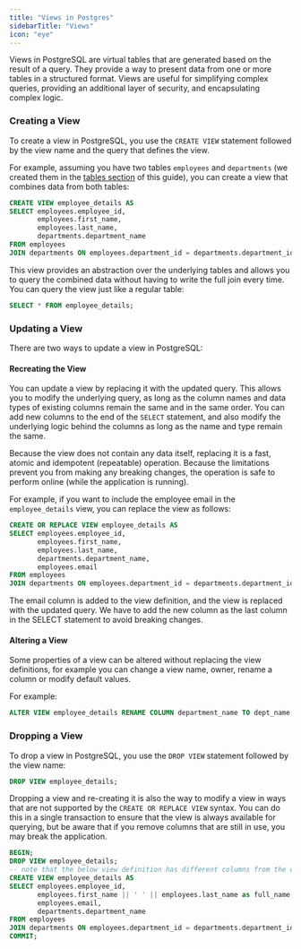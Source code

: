 ```yaml
---
title: "Views in Postgres"
sidebarTitle: "Views"
icon: "eye"
---
```


Views in PostgreSQL are virtual tables that are generated based on the result of a query.
They provide a way to present data from one or more tables in a structured format. Views are useful for simplifying complex queries,
providing an additional layer of security, and encapsulating complex logic.

### Creating a View

To create a view in PostgreSQL, you use the `CREATE VIEW` statement followed by the view name and the query that defines the view.

For example, assuming you have two tables `employees` and `departments` (we created them in the [tables section](./createtable) of this guide),
you can create a view that combines data from both tables:

```sql
CREATE VIEW employee_details AS
SELECT employees.employee_id,
       employees.first_name,
       employees.last_name,
       departments.department_name
FROM employees
JOIN departments ON employees.department_id = departments.department_id;
```

This view provides an abstraction over the underlying tables and allows you to query the combined data without having to write the full join
every time. You can query the view just like a regular table:

```sql
SELECT * FROM employee_details;
```

### Updating a View

There are two ways to update a view in PostgreSQL:

#### Recreating the View

You can update a view by replacing it with the updated query. This allows you to modify the underlying query, as long as the column
names and data types of existing columns remain the same and in the same order. You can add new columns to the end of the `SELECT`
statement, and also modify the underlying logic behind the columns as long as the name and type remain the same.

Because the view does not contain any data itself, replacing it is a fast, atomic and idempotent (repeatable) operation.
Because the limitations prevent you from making any breaking changes, the operation is safe to perform online (while the application is running).

For example, if you want to include the employee email in the `employee_details` view, you can replace the view as follows:

```sql
CREATE OR REPLACE VIEW employee_details AS
SELECT employees.employee_id,
       employees.first_name,
       employees.last_name,
       departments.department_name,
       employees.email
FROM employees
JOIN departments ON employees.department_id = departments.department_id;
```

The email column is added to the view definition, and the view is replaced with the updated query. We have to add the new column as the
last column in the SELECT statement to avoid breaking changes.

#### Altering a View

Some properties of a view can be altered without replacing the view definitions, for example you can change a view name, owner,
rename a column or modify default values.

For example:

```sql
ALTER VIEW employee_details RENAME COLUMN department_name TO dept_name;
```

### Dropping a View

To drop a view in PostgreSQL, you use the `DROP VIEW` statement followed by the view name:

```sql
DROP VIEW employee_details;
```

Dropping a view and re-creating it is also the way to modify a view in ways that are not supported by the `CREATE OR REPLACE VIEW` syntax.
You can do this in a single transaction to ensure that the view is always available for querying, but be aware that if you remove columns
that are still in use, you may break the application.

```sql
BEGIN;
DROP VIEW employee_details;
-- note that the below view definition has different columns from the original view
CREATE VIEW employee_details AS
SELECT employees.employee_id,
       employees.first_name || ' ' || employees.last_name as full_name,
       employees.email,
       departments.department_name
FROM employees
JOIN departments ON employees.department_id = departments.department_id;
COMMIT;
```
